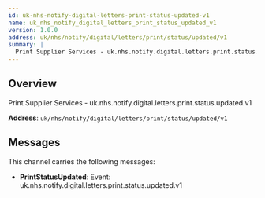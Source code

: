 ```yaml
---
id: uk-nhs-notify-digital-letters-print-status-updated-v1
name: uk_nhs_notify_digital_letters_print_status_updated_v1
version: 1.0.0
address: uk/nhs/notify/digital/letters/print/status/updated/v1
summary: |
  Print Supplier Services - uk.nhs.notify.digital.letters.print.status.updated.v1
---
```


## Overview

Print Supplier Services - uk.nhs.notify.digital.letters.print.status.updated.v1

**Address**: `uk/nhs/notify/digital/letters/print/status/updated/v1`

## Messages

This channel carries the following messages:

- **PrintStatusUpdated**: Event: uk.nhs.notify.digital.letters.print.status.updated.v1
